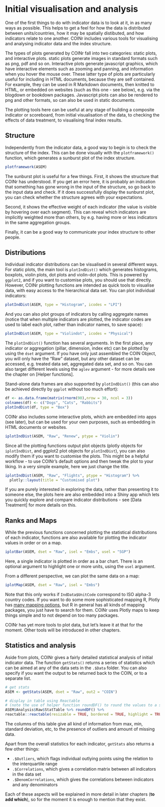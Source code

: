 # Initial visualisation and analysis

One of the first things to do with indicator data is to look at it, in as many ways as possible. This helps to get a feel for how the data is distributed between units/countries, how it may be spatially distibuted, and how indicators relate to one another. COINr includes various tools for visualising and analysing indicator data and the index structure.

The types of plots generated by COINr fall into two categories: static plots, and interactive plots. static plots generate images in standard formats such as png, pdf and so on. Interactive plots generate javascript graphics, which have interactive elements such as zooming and panning, and information when you hover the mouse over. These latter type of plots are particularly useful for including in HTML documents, because they are self contained. For example, they can be used in R Markdown documents, then knitted to HTML, or embedded on websites (such as this one - see below), e.g. via the blogdown or bookdown packages. Javascript plots can also be rendered to png and other formats, so can also be used in static documents.

The plotting tools here can be useful at any stage of building a composite indicator or scoreboard, from initial visualisation of the data, to checking the effects of data treatment, to visualising final index results.

## Structure

Independently from the indicator data, a good way to begin is to check the structure of the index. This can be done visually with the `plotframework()` function, which generates a sunburst plot of the index structure.

```r
plotframework(ASEM)
```

The sunburst plot is useful for a few things. First, it shows the structure that COINr has understood. If you get an error here, it is probably an indication that something has gone wrong in the input of the structure, so go back to the input data and check. If it does successfully display the sunburst plot, you can check whether the structure agrees with your expectations.

Second, it shows the effective weight of each indicator (the value is visible by hovering over each segment). This can reveal which indicators are implicitly weighted more than others, by e.g. having more or less indicators in the same aggregation groups.

Finally, it can be a good way to communicate your index structure to other people.

## Distributions

Individual indicator distributions can be visualised in several different ways. For static plots, the main tool is `plotIndDist()` which generates histograms, boxplots, violin plots, dot plots and violin-dot plots. This is powered by `ggplot2`, and if you want to customise plots, you should use that directly. However, COINr plotting functions are intended as quick tools to visualise data, with easy access to the hierarchical data set. You can plot individual indicators:

```r
plotIndDist(ASEM, type = "Histogram", icodes = "LPI")
```

And you can also plot groups of indicators by calling aggregate names (notice that when multiple indicators are plotted, the indicator codes are used to label each plot, rather than indicator names, to save space):

```r
plotIndDist(ASEM, type = "Violindot", icodes = "Physical")
```

The `plotIndDist()` function has several arguments. In the first place, any indicator or aggregation (pillar, dimension, index etc) can be plotted by using the `dset` argument. If you have only just assembled the COIN Object, you will only have the "Raw" dataset, but any other dataset can be accessed, e.g. treated data set, aggregated data set, and so on. You can also target different levels using the `aglev` argument - for more details see the chapter on [Helper functions].

Stand-alone data frames are also supported by `plotIndDist()` (this can also be achieved directly by `ggplot` without too much effort):

```r
df <- as.data.frame(matrix(rnorm(90),nrow = 30, ncol = 3))
colnames(df) <- c("Dogs", "Cats", "Rabbits")
plotIndDist(df, type = "Box")
```

COINr also includes some interactive plots, which are embedded into apps (see later), but can be used for your own purposes, such as embedding in HTML documents or websites.

```r
iplotIndDist(ASEM, "Raw", "Renew", ptype = "Violin")
```

Since all the plotting functions output plot objects (plotly objects for `iplotIndDist`, and ggplot2 plot objects for `plotIndDist`), you can also modify them if you want to customise the plots. This might be a helpful workflow - to use COINr's default options and then tweak the plot to your liking. In a very simple example, here we just change the title.

```r
iplotIndDist(ASEM, "Raw", "Flights", ptype = "Histogram") %>%
  plotly::layout(title = "Customised plot")
```

If you are purely interested in exploring the data, rather than presenting it to someone else, the plots here are also embedded into a Shiny app which lets you quickly explore and compare indicator distributions - see [Data Treatment] for more details on this.

## Ranks and Maps

While the previous functions concerned plotting the statistical distributions of each indicator, functions are also available for plotting the indicator values in order or on a map.

```r
iplotBar(ASEM, dset = "Raw", isel = "Embs", usel = "SGP")
```

Here, a single indicator is plotted in order as a bar chart. There is an optional argument to highlight one or more units, using the `usel` argument.

From a different perspective, we can plot the same data on a map:

```r
iplotMap(ASEM, dset = "Raw", isel = "Embs")
```

Note that this only works if `IndData$UnitCode` correspond to ISO alpha-3 country codes. If you want to do some more sophisticated mapping R, Plotly has [many mapping options](https://plotly.com/r/maps/), but R in general has all kinds of mapping packages, you just have to search for them. COINr uses Plotly maps to keep things simple and to not depend on too many packages.

COINr has yet more tools to plot data, but let's leave it at that for the moment. Other tools will be introduced in other chapters.

## Statistics and analysis

Aside from plots, COINr gives a fairly detailed statistical analysis of initial indicator data. The function `getStats()` returns a series of statistics which can be aimed at any of the data sets in the `.$Data` folder. You can also specify if you want the output to be returned back to the COIN, or to a separate list.

```r
# get stats
ASEM <- getStats(ASEM, dset = "Raw", out2 = "COIN")

# display in table using Reactable
# (note the use of helper function roundDF() to round the values to a sensible number of decimals)
ASEM$Analysis$Raw$StatTable %>% roundDF() %>%
reactable::reactable(resizable = TRUE, bordered = TRUE, highlight = TRUE, defaultPageSize = 10)
```

The columns of this table give all kind of information from max, min, standard deviation, etc, to the presence of outliers and amount of missing data.

Apart from the overall statistics for each indicator, `getStats` also returns a few other things:

* `.$Outliers`, which flags individual outlying points using the relation to the interquartile range
* `.$Correlations`, which gives a correlation matrix between all indicators in the data set
* `.$DenomCorrelations`, which gives the correlations between indicators and any denominators

Each of these aspects will be explained in more detail in later chapters (**to add which**), so for the moment it is enough to mention that they exist.
